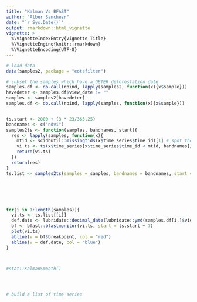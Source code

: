 ```yaml
---
title: "Kalman Vs BFAST"
author: "Alber Sanchezr"
date: "`r Sys.Date()`"
output: rmarkdown::html_vignette
vignette: >
  %\VignetteIndexEntry{Vignette Title}
  %\VignetteEngine{knitr::rmarkdown}
  %\VignetteEncoding{UTF-8}
---
```


```r
# load data
data(samples2, package = "eotsfilter")

# subset the samples which have a DETER deforestation date
samples.df <- do.call(rbind, lapply(samples2, function(x){x$sample}))
havedeter <- samples.df$view_date != ""
samples <- samples2[havedeter]
samples.df <- do.call(rbind, lapply(samples, function(x){x$sample}))            # 


ts.start <- 2000 + (3 * 23/365.25)
bandnames <- c("ndvi")
samples2ts <- function(samples, bandnames, start){
  res <- lapply(samples, function(x){
    mtid <- scidbutil::missingtids(x$time_series$time_id)[1] # spot the first missing time ID
    vi.ts <- ts(x$time_series[x$time_series$time_id < mtid, bandnames]/10000, frequency = 23, start = start)
    return(vi.ts)
  })
  return(res)
}
ts.list <- samples2ts(samples = samples, bandnames = bandnames, start = ts.start) 






for(i in 1:length(samples)){
  vi.ts <- ts.list[[i]]
  def.date <- lubridate::decimal_date(lubridate::ymd(samples.df[i,]$view_date))
  bf <- bfast::bfastmonitor(vi.ts, start = ts.start + 7)
  plot(vi.ts)
  abline(v = bf$breakpoint, col = "red")
  abline(v = def.date, col = "blue")
}



#stat::KalmanSmooth()




# build a list of time series

```








